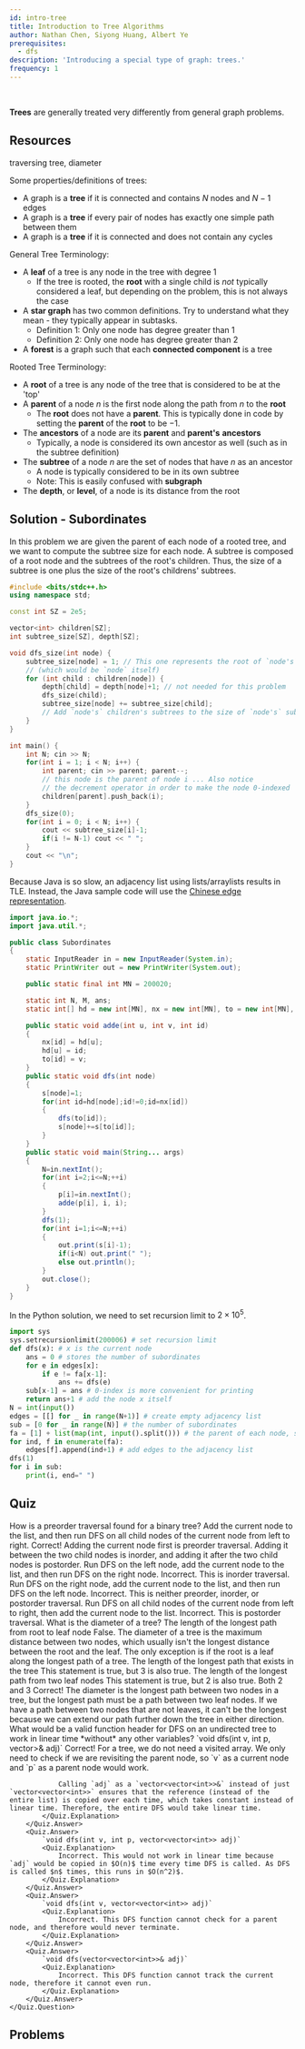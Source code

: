 ```yaml
---
id: intro-tree
title: Introduction to Tree Algorithms
author: Nathan Chen, Siyong Huang, Albert Ye
prerequisites:
  - dfs
description: 'Introducing a special type of graph: trees.'
frequency: 1
---
```


<FocusProblem problem="treeSam" />

<br />

**Trees** are generally treated very differently from general graph problems.

## Resources

<Resources>
	<Resource source="CPH" title="14.1, 14.2 - Tree algorithms" starred>
		traversing tree, diameter
	</Resource>
	<Resource
		source="SecondThread"
		title="Tree Basics - Tree Diameter"
		url="https://codeforces.com/blog/entry/81527"
	/>
</Resources>

<!--
<Spoiler title="Some common terms relating to trees">
 -->

Some properties/definitions of trees:

- A graph is a **tree** if it is connected and contains $N$ nodes and $N-1$
  edges
- A graph is a **tree** if every pair of nodes has exactly one simple path
  between them
- A graph is a **tree** if it is connected and does not contain any cycles

General Tree Terminology:

- A **leaf** of a tree is any node in the tree with degree $1$
  - If the tree is rooted, the **root** with a single child is _not_ typically
    considered a leaf, but depending on the problem, this is not always the case
- A **star graph** has two common definitions. Try to understand what they
  mean - they typically appear in subtasks.
  - Definition 1: Only one node has degree greater than $1$
  - Definition 2: Only one node has degree greater than $2$
- A **forest** is a graph such that each **connected component** is a tree

Rooted Tree Terminology:

- A **root** of a tree is any node of the tree that is considered to be at the
  'top'
- A **parent** of a node $n$ is the first node along the path from $n$ to the
  **root**
  - The **root** does not have a **parent**. This is typically done in code by
    setting the **parent** of the **root** to be $-1$.
- The **ancestors** of a node are its **parent** and **parent's** **ancestors**
  - Typically, a node is considered its own ancestor as well (such as in the
    subtree definition)
- The **subtree** of a node $n$ are the set of nodes that have $n$ as an
  ancestor
  - A node is typically considered to be in its own subtree
  - Note: This is easily confused with **subgraph**
- The **depth**, or **level**, of a node is its distance from the root

<!-- </Spoiler> -->

## Solution - Subordinates

<!-- Typically, after arbitrarily rooting a tree, some interesting pieces of information are a node's parent, subtree size, and depth.  -->

In this problem we are given the parent of each node of a rooted tree, and we
want to compute the subtree size for each node. A subtree is composed of a root
node and the subtrees of the root's children. Thus, the size of a subtree is one
plus the size of the root's childrens' subtrees.

<LanguageSection>

<CPPSection>

```cpp
#include <bits/stdc++.h>
using namespace std;

const int SZ = 2e5;

vector<int> children[SZ];
int subtree_size[SZ], depth[SZ];

void dfs_size(int node) {
	subtree_size[node] = 1; // This one represents the root of `node's` subtree
	// (which would be `node` itself)
	for (int child : children[node]) {
		depth[child] = depth[node]+1; // not needed for this problem
		dfs_size(child);
		subtree_size[node] += subtree_size[child];
		// Add `node's` children's subtrees to the size of `node's` subtree
	}
}

int main() {
	int N; cin >> N;
	for(int i = 1; i < N; i++) {
		int parent; cin >> parent; parent--;
		// this node is the parent of node i ... Also notice
		// the decrement operator in order to make the node 0-indexed
		children[parent].push_back(i);
	}
	dfs_size(0);
	for(int i = 0; i < N; i++) {
		cout << subtree_size[i]-1;
		if(i != N-1) cout << " ";
	}
	cout << "\n";
}

```

</CPPSection>

<JavaSection>

<Warning>

Because Java is so slow, an adjacency list using lists/arraylists results in
TLE. Instead, the Java sample code will use the
[Chinese edge representation](https://codeforces.com/blog/entry/67883).

</Warning>

```java
import java.io.*;
import java.util.*;

public class Subordinates
{
	static InputReader in = new InputReader(System.in);
	static PrintWriter out = new PrintWriter(System.out);

	public static final int MN = 200020;

	static int N, M, ans;
	static int[] hd = new int[MN], nx = new int[MN], to = new int[MN], s = new int[MN], p = new int[MN];

	public static void adde(int u, int v, int id)
	{
		nx[id] = hd[u];
		hd[u] = id;
		to[id] = v;
	}
	public static void dfs(int node)
	{
		s[node]=1;
		for(int id=hd[node];id!=0;id=nx[id])
		{
			dfs(to[id]);
			s[node]+=s[to[id]];
		}
	}
	public static void main(String... args)
	{
		N=in.nextInt();
		for(int i=2;i<=N;++i)
		{
			p[i]=in.nextInt();
			adde(p[i], i, i);
		}
		dfs(1);
		for(int i=1;i<=N;++i)
		{
			out.print(s[i]-1);
			if(i<N) out.print(" ");
			else out.println();
		}
		out.close();
	}
}
```

</JavaSection>

<PySection>

In the Python solution, we need to set recursion limit to $2\times10^5$.

```python
import sys
sys.setrecursionlimit(200006) # set recursion limit
def dfs(x): # x is the current node
	ans = 0 # stores the number of subordinates
	for e in edges[x]:
		if e != fa[x-1]:
			ans += dfs(e)
	sub[x-1] = ans # 0-index is more convenient for printing
	return ans+1 # add the node x itself
N = int(input())
edges = [[] for _ in range(N+1)] # create empty adjacency list
sub = [0 for _ in range(N)] # the number of subordinates
fa = [1] + list(map(int, input().split())) # the parent of each node, set the parent of node 1 to itself
for ind, f in enumerate(fa):
	edges[f].append(ind+1) # add edges to the adjacency list
dfs(1)
for i in sub:
	print(i, end=" ")
```

</PySection>

</LanguageSection>

<!--
## Computing parent, depth, and subtree sizes

The following sample code computes the **parent**, **depth**, and **subtree sizes** of each node of a tree, assuming node 1 is the root.

<LanguageSection>

<CPPSection>

```cpp
//Not Tested
#include <cstdio>
#include <vector>

const int MN = 2e5+10;
std::vector<int> a[MN];
int p[MN], d[MN], s[MN];
void dfs(int n)
{
	s[n]=1;
	for(int x:a[n])
		if(x!=p[n])
		{
			d[x]=d[n]+1;
			p[x]=n;
			dfs(x);
			s[n]+=s[x];
		}
}
int main()
{
	for(int i=0,x,y;i+1<N;++i)
		scanf("%d%d", &x, &y), a[x].push_back(y), a[y].push_back(x);
	p[0]=-1;
	d[0]=0;
	dfs(1);
	//do something
}
```

</CPPSection>

</LanguageSection>

-->

## Quiz
<Quiz>
	<Quiz.Question>
		How is a preorder traversal found for a binary tree?
		<Quiz.Answer correct>
			Add the current node to the list, and then run DFS on all child nodes of the current node from left to right.
			<Quiz.Explanation>
				Correct! Adding the current node first is preorder traversal. Adding it between the two child nodes is inorder, and adding it after the two child nodes is postorder.
			</Quiz.Explanation>
		</Quiz.Answer>
		<Quiz.Answer>
			Run DFS on the left node, add the current node to the list, and then run DFS on the right node.
			<Quiz.Explanation>
				Incorrect. This is inorder traversal.
			</Quiz.Explanation>
		</Quiz.Answer>
		<Quiz.Answer>
			Run DFS on the right node, add the current node to the list, and then run DFS on the left node.
			<Quiz.Explanation>
				Incorrect. This is neither preorder, inorder, or postorder traversal.
			</Quiz.Explanation>
		</Quiz.Answer>
		<Quiz.Answer>
			Run DFS on all child nodes of the current node from left to right, then add the current node to the list.
			<Quiz.Explanation>
				Incorrect. This is postorder traversal.
			</Quiz.Explanation>
		</Quiz.Answer>
	</Quiz.Question>
	<Quiz.Question>
		What is the diameter of a tree?
		<Quiz.Answer>
			The length of the longest path from root to leaf node
			<Quiz.Explanation>
				False. The diameter of a tree is the maximum distance between two nodes, which usually isn't the longest distance between the root and the leaf. The only exception is if the root is a leaf along the longest path of a tree.
			</Quiz.Explanation>
		</Quiz.Answer>
		<Quiz.Answer>
			The length of the longest path that exists in the tree
			<Quiz.Explanation>
				This statement is true, but 3 is also true.
			</Quiz.Explanation>
		</Quiz.Answer>
		<Quiz.Answer>
			The length of the longest path from two leaf nodes
			<Quiz.Explanation>
				This statement is true, but 2 is also true.
			</Quiz.Explanation>
		</Quiz.Answer>
		<Quiz.Answer correct>
			Both 2 and 3
			<Quiz.Explanation>
				Correct! The diameter is the longest path between two nodes in a tree, but the longest path must be a path between two leaf nodes. If we have a path between two nodes that are not leaves, it can't be the longest because we can extend our path further down the tree in either direction.
			</Quiz.Explanation>
		</Quiz.Answer>
	</Quiz.Question>
	<Quiz.Question>
		What would be a valid function header for DFS on an undirected tree to work in linear time *without* any other variables?
		<Quiz.Answer correct>
			`void dfs(int v, int p, vector<vector<int>>& adj)`
			<Quiz.Explanation>
				Correct! For a tree, we do not need a visited array. We only need to check if we are revisiting the parent node, so `v` as a current node and `p` as a parent node would work.

				Calling `adj` as a `vector<vector<int>>&` instead of just `vector<vector<int>>` ensures that the reference (instead of the entire list) is copied over each time, which takes constant instead of linear time. Therefore, the entire DFS would take linear time.
			</Quiz.Explanation>
		</Quiz.Answer>
		<Quiz.Answer>
			`void dfs(int v, int p, vector<vector<int>> adj)`
			<Quiz.Explanation>
				Incorrect. This would not work in linear time because `adj` would be copied in $O(n)$ time every time DFS is called. As DFS is called $n$ times, this runs in $O(n^2)$.
			</Quiz.Explanation>
		</Quiz.Answer>
		<Quiz.Answer>
			`void dfs(int v, vector<vector<int>> adj)`
			<Quiz.Explanation>
				Incorrect. This DFS function cannot check for a parent node, and therefore would never terminate.
			</Quiz.Explanation>
		</Quiz.Answer>
		<Quiz.Answer>
			`void dfs(vector<vector<int>>& adj)`
			<Quiz.Explanation>
				Incorrect. This DFS function cannot track the current node, therefore it cannot even run. 
			</Quiz.Explanation>
		</Quiz.Answer>
	</Quiz.Question>
</Quiz>

	
## Problems

<!-- <Info>

For the last two problems, try solving them on a tree first.

</Info> -->

<Problems problems="tree" hideSuggestProblemButton />

